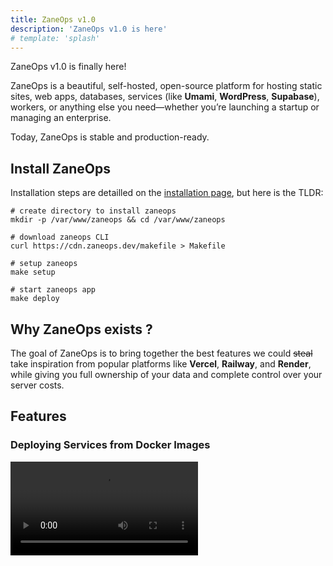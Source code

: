 ```yaml
---
title: ZaneOps v1.0
description: 'ZaneOps v1.0 is here'
# template: 'splash'
---
```


ZaneOps v1.0 is finally here!

ZaneOps is a beautiful, self-hosted, open-source platform for hosting static sites, web apps, databases, services (like **Umami**, **WordPress**, **Supabase**), workers, or anything else you need—whether you’re launching a startup or managing an enterprise.

Today, ZaneOps is stable and production-ready.

## Install ZaneOps

Installation steps are detailled on the [installation page](/installation), but here is the TLDR:

```shell
# create directory to install zaneops
mkdir -p /var/www/zaneops && cd /var/www/zaneops

# download zaneops CLI
curl https://cdn.zaneops.dev/makefile > Makefile

# setup zaneops 
make setup 

# start zaneops app 
make deploy 
```

## Why ZaneOps exists ?

The goal of ZaneOps is to bring together the best features we could ~~steal~~ take inspiration from popular platforms like 
**Vercel**, **Railway**, and **Render**, while giving you full ownership of your data and complete control over your server costs.

## Features  

### Deploying Services from Docker Images  

<video src="/videos/deploy-using-docker.mp4" alt="Deploy using Docker" controls />  

### Environment Variables Management  

Supports adding single variables:  

<video src="/videos/add-env-variables.mp4" alt="Add environment variables" controls />  

And importing variables from `.env` files:  

<video src="/videos/add-from-dotenv.mp4" alt="Import from .env files" controls />  

### Advanced URL Management  

Supports wildcard domains:  

<video src="/videos/wildcard-support.mp4" alt="Wildcard domain support" controls />  

Generates default URLs for services:  

<video src="/videos/generate-url.mp4" alt="Generate default URLs" controls />  

Allows multiple services to share the same domain:  

![Multiple services sharing the same domain](/images/same-domain-services.png)  

### Persistent Logs  

Application logs are persisted per deployment:  

<video src="/videos/application-logs.mp4" alt="Application logs per deployment" controls />  

HTTP logs are persisted per deployment and per service:  

<video src="/videos/http-logs.mp4" alt="HTTP logs per service" controls />  

### Monitoring  

Provides metrics per service and deployment:  

<video src="/videos/metrics.mp4" alt="Service and deployment metrics" controls />  

### Git-Like Configuration Changes  

Allows you to review changes before deploying:  

<video src="/videos/changes-modal.mp4" alt="Review changes before deployment" controls />  

### Resource Limits  

<video src="/videos/resource-limits.mp4" alt="Set resource limits" controls />  

### Magic File Mounts  

Override the content of any file within your services or add new files required for configuration:  

<video src="/videos/config-files.mp4" alt="Magic file mounts for configuration" controls />  

### Deployment Webhook URLs  

Easily set up a [CI/CD workflow](/deploying-with-github-actions):  

<video src="/videos/deploy-webhook-url.mp4" alt="Deployment webhook URL" controls />  

## OK, I Like What I See 😍  

If you'd like to start using ZaneOps today, follow the [installation steps](/installation).  

You can also check out our example tutorials on deploying applications with ZaneOps:  

- [How to deploy Umami on ZaneOps](/tutorials/umami)  
- [How to deploy Documenso on ZaneOps](/tutorials/documenso)  

## Acknowledgements  

Thanks to our main contributors [@mo-cherif](//github.com/mo-cherif) and [@fredkiss3](//github.com/frekdiss3) for making v1 possible.  

We also want to thank these projects for their inspiration:  

- [Coolify](//coolify.io)  
- [Render](//render.com)  
- [Railway](//railway.com)  

## One More Thing...  

If you’ve made it this far, we have a small favor to ask: 
Please, [give us a star on GitHub!](https://github.com/zane-ops/zane-ops) ⭐ 
It's one of the easiest ways to support the project. You can also help by resharing this post and spreading the word about ZaneOps.  

**Thank you!** 🫶
